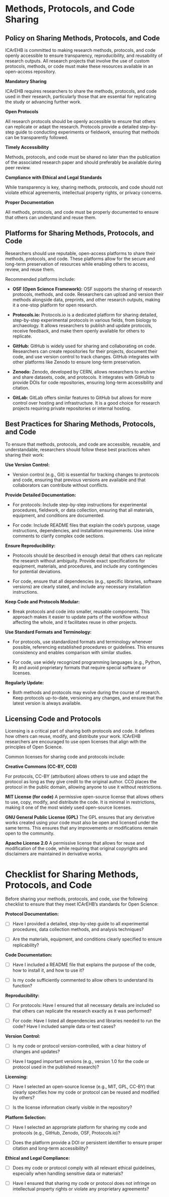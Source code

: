 # Methods, Protocols, and Code Sharing

## Policy on Sharing Methods, Protocols, and Code

ICArEHB is committed to making research methods, protocols, and code openly accessible to ensure transparency, reproducibility, and reusability of research outputs. All research projects that involve the use of custom protocols, methods, or code must make these resources available in an open-access repository.

**Mandatory Sharing**

ICArEHB requires researchers to share the methods, protocols, and code used in their research, particularly those that are essential for replicating the study or advancing further work.

**Open Protocols**

All research protocols should be openly accessible to ensure that others can replicate or adapt the research. Protocols provide a detailed step-by-step guide to conducting experiments or fieldwork, ensuring that methods can be transparently followed.

**Timely Accessibility**

Methods, protocols, and code must be shared no later than the publication of the associated research paper and should preferably be available during peer review.

**Compliance with Ethical and Legal Standards**

While transparency is key, sharing methods, protocols, and code should not violate ethical agreements, intellectual property rights, or privacy concerns.

**Proper Documentation**

All methods, protocols, and code must be properly documented to ensure that others can understand and reuse them.

## Platforms for Sharing Methods, Protocols, and Code

Researchers should use reputable, open-access platforms to share their methods, protocols, and code. These platforms allow for the secure and long-term preservation of resources while enabling others to access, review, and reuse them.

Recommended platforms include:

-   **OSF (Open Science Framework):** OSF supports the sharing of research protocols, methods, and code. Researchers can upload and version their methods alongside data, preprints, and other research outputs, making it a one-stop platform for open research.

-   **Protocols.io:** Protocols.io is a dedicated platform for sharing detailed, step-by-step experimental protocols in various fields, from biology to archaeology. It allows researchers to publish and update protocols, receive feedback, and make them openly available for others to replicate.

-   **GitHub:** GitHub is widely used for sharing and collaborating on code. Researchers can create repositories for their projects, document their code, and use version control to track changes. GitHub integrates with other platforms like Zenodo to ensure long-term preservation.

-   **Zenodo:** Zenodo, developed by CERN, allows researchers to archive and share datasets, code, and protocols. It integrates with GitHub to provide DOIs for code repositories, ensuring long-term accessibility and citation.

-   **GitLab:** GitLab offers similar features to GitHub but allows for more control over hosting and infrastructure. It is a good choice for research projects requiring private repositories or internal hosting.

## Best Practices for Sharing Methods, Protocols, and Code

To ensure that methods, protocols, and code are accessible, reusable, and understandable, researchers should follow these best practices when sharing their work:

**Use Version Control:**

-   Version control (e.g., Git) is essential for tracking changes to protocols and code, ensuring that previous versions are available and that collaborators can contribute without conflicts.

**Provide Detailed Documentation:**

-   For protocols: Include step-by-step instructions for experimental procedures, fieldwork, or data collection, ensuring that all materials, equipment, and conditions are documented.

-   For code: Include README files that explain the code's purpose, usage instructions, dependencies, and installation requirements. Use inline comments to clarify complex code sections.

**Ensure Reproducibility:**

-   Protocols should be described in enough detail that others can replicate the research without ambiguity. Provide exact specifications for equipment, materials, and procedures, and include any contingencies for potential deviations.

-   For code, ensure that all dependencies (e.g., specific libraries, software versions) are clearly stated, and include any necessary installation instructions.

**Keep Code and Protocols Modular:**

-   Break protocols and code into smaller, reusable components. This approach makes it easier to update parts of the workflow without affecting the whole, and it facilitates reuse in other projects.

**Use Standard Formats and Terminology:**

-   For protocols, use standardized formats and terminology whenever possible, referencing established procedures or guidelines. This ensures consistency and enables comparison with similar studies.

-   For code, use widely recognized programming languages (e.g., Python, R) and avoid proprietary formats that require special software or licenses.

**Regularly Update:**

-   Both methods and protocols may evolve during the course of research. Keep protocols up-to-date, versioning any changes, and ensure that the latest version is always available.

## Licensing Code and Protocols

Licensing is a critical part of sharing both protocols and code. It defines how others can reuse, modify, and distribute your work. ICArEHB researchers are encouraged to use open licenses that align with the principles of Open Science.

Common licenses for sharing code and protocols include:

**Creative Commons (CC-BY, CC0)**

For protocols, CC-BY (attribution) allows others to use and adapt the protocol as long as they give credit to the original author. CC0 places the protocol in the public domain, allowing anyone to use it without restrictions.

**MIT License (for code)** A permissive open-source license that allows others to use, copy, modify, and distribute the code. It is minimal in restrictions, making it one of the most widely used open-source licenses.

**GNU General Public License (GPL)** The GPL ensures that any derivative works created using your code must also be open and licensed under the same terms. This ensures that any improvements or modifications remain open to the community.

**Apache License 2.0** A permissive license that allows for reuse and modification of the code, while requiring that original copyrights and disclaimers are maintained in derivative works.

# Checklist for Sharing Methods, Protocols, and Code

Before sharing your methods, protocols, and code, use the following checklist to ensure that they meet ICArEHB's standards for Open Science:

**Protocol Documentation:**

-   [ ] Have I provided a detailed, step-by-step guide to all experimental procedures, data collection methods, and analysis techniques?

-   [ ] Are the materials, equipment, and conditions clearly specified to ensure replicability?

**Code Documentation:**

-   [ ] Have I included a README file that explains the purpose of the code, how to install it, and how to use it?

-   [ ] Is my code sufficiently commented to allow others to understand its function?

**Reproducibility:**

-   [ ] For protocols: Have I ensured that all necessary details are included so that others can replicate the research exactly as it was performed?

-   [ ] For code: Have I listed all dependencies and libraries needed to run the code? Have I included sample data or test cases?

**Version Control:**

-   [ ] Is my code or protocol version-controlled, with a clear history of changes and updates?

-   [ ] Have I tagged important versions (e.g., version 1.0 for the code or protocol used in the published research)?

**Licensing:**

-   [ ] Have I selected an open-source license (e.g., MIT, GPL, CC-BY) that clearly specifies how my code or protocol can be reused and modified by others?

-   [ ] Is the license information clearly visible in the repository?

**Platform Selection:**

-   [ ] Have I selected an appropriate platform for sharing my code and protocols (e.g., GitHub, Zenodo, OSF, Protocols.io)?

-   [ ] Does the platform provide a DOI or persistent identifier to ensure proper citation and long-term accessibility?

**Ethical and Legal Compliance:**

-   [ ] Does my code or protocol comply with all relevant ethical guidelines, especially when handling sensitive data or materials?

-   [ ] Have I ensured that sharing my code or protocol does not infringe on intellectual property rights or violate any proprietary agreements?
